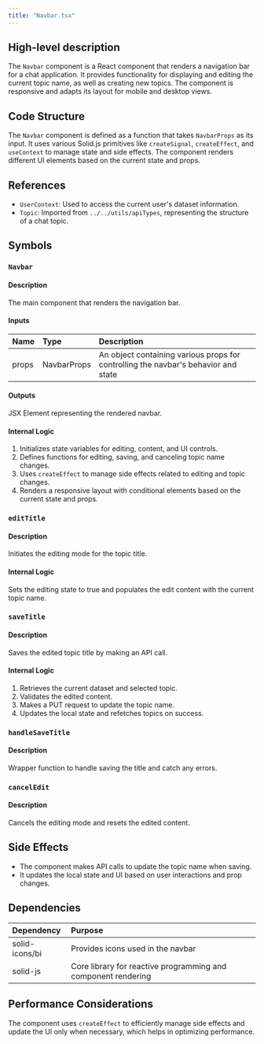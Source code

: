 ```yaml
---
title: "Navbar.tsx"
---
```


## High-level description
The `Navbar` component is a React component that renders a navigation bar for a chat application. It provides functionality for displaying and editing the current topic name, as well as creating new topics. The component is responsive and adapts its layout for mobile and desktop views.

## Code Structure
The `Navbar` component is defined as a function that takes `NavbarProps` as its input. It uses various Solid.js primitives like `createSignal`, `createEffect`, and `useContext` to manage state and side effects. The component renders different UI elements based on the current state and props.

## References
- `UserContext`: Used to access the current user's dataset information.
- `Topic`: Imported from `../../utils/apiTypes`, representing the structure of a chat topic.

## Symbols

### `Navbar`
#### Description
The main component that renders the navigation bar.

#### Inputs
| Name | Type | Description |
|:-----|:-----|:------------|
| props | NavbarProps | An object containing various props for controlling the navbar's behavior and state |

#### Outputs
JSX Element representing the rendered navbar.

#### Internal Logic
1. Initializes state variables for editing, content, and UI controls.
2. Defines functions for editing, saving, and canceling topic name changes.
3. Uses `createEffect` to manage side effects related to editing and topic changes.
4. Renders a responsive layout with conditional elements based on the current state and props.

### `editTitle`
#### Description
Initiates the editing mode for the topic title.

#### Internal Logic
Sets the editing state to true and populates the edit content with the current topic name.

### `saveTitle`
#### Description
Saves the edited topic title by making an API call.

#### Internal Logic
1. Retrieves the current dataset and selected topic.
2. Validates the edited content.
3. Makes a PUT request to update the topic name.
4. Updates the local state and refetches topics on success.

### `handleSaveTitle`
#### Description
Wrapper function to handle saving the title and catch any errors.

### `cancelEdit`
#### Description
Cancels the editing mode and resets the edited content.

## Side Effects
- The component makes API calls to update the topic name when saving.
- It updates the local state and UI based on user interactions and prop changes.

## Dependencies
| Dependency | Purpose |
|:-----------|:--------|
| solid-icons/bi | Provides icons used in the navbar |
| solid-js | Core library for reactive programming and component rendering |

## Performance Considerations
The component uses `createEffect` to efficiently manage side effects and update the UI only when necessary, which helps in optimizing performance.